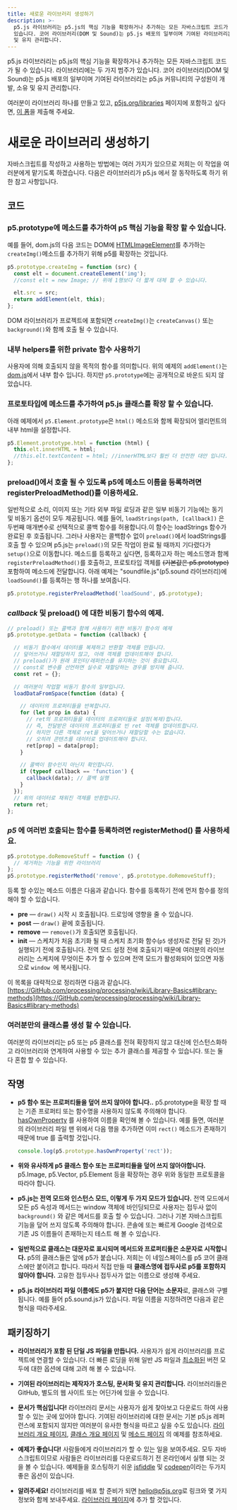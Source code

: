 ```yaml
---
title: 새로운 라이브러리 생성하기
description: >-
  p5.js 라이브러리는 p5.js의 핵심 기능을 확장하거나 추가하는 모든 자바스크립트 코드가 될 수 있습니다. 라이브러리에는 두 가지 범주가
  있습니다. 코어 라이브러리(DOM 및 Sound)는 p5.js 배포의 일부이며 기여된 라이브러리는 p5.js 커뮤니티의 구성원이 개발, 소유
  및 유지 관리합니다.
---
```

p5.js 라이브러리는 p5.js의 핵심 기능을 확장하거나 추가하는 모든 자바스크립트 코드가 될 수 있습니다. 라이브러리에는 두 가지 범주가 있습니다. 코어 라이브러리(DOM 및 Sound)는 p5.js 배포의 일부이며 기여된 라이브러리는 p5.js 커뮤니티의 구성원이 개발, 소유 및 유지 관리합니다.

여러분이 라이브러리 하나를 만들고 있고, [p5js.org/libraries](https://p5js.org/libraries) 페이지에 포함하고 싶다면, [이 폼](https://docs.google.com/forms/d/e/1FAIpQLSdWWb95cfvosaIFI7msA7XC5zOEVsNruaA5klN1jH95ESJVcw/viewform)을 제출해 주세요.

# 새로운 라이브러리 생성하기

자바스크립트를 작성하고 사용하는 방법에는 여러 가지가 있으므로 저희는 이 작업을 여러분에게 맡기도록 하겠습니다. 다음은 라이브러리가 p5.js 에서 잘 동작하도록 하기 위한 참고 사항입니다.

## 코드

### p5.prototype에 메소드를 추가하여 p5 핵심 기능을 확장 할 수 있습니다.

예를 들어, dom.js의 다음 코드는 DOM에 [HTMLImageElement](https://developer.Mozilla.org/en-US/docs/Web/API/HTMLImageElement)를 추가하는 `createImg()`메소드를 추가하기 위해 p5를 확장하는 것입니다.

```js
p5.prototype.createImg = function (src) {
  const elt = document.createElement('img');
  //const elt = new Image; // 위에 1행보다 더 짧게 대체 할 수 있습니다.

  elt.src = src;
  return addElement(elt, this);
};
```

DOM 라이브러리가 프로젝트에 포함되면 `createImg()`는 `createCanvas()` 또는 `background()`와 함께 호출 될 수 있습니다.

### 내부 helpers를 위한 private 함수 사용하기

사용자에 의해 호출되지 않을 목적의 함수를 의미합니다. 위의 예제의 `addElement()`는 [dom.js](https://GitHub.com/processing/p5.js/blob/main/src/dom/dom.js)에서 내부 함수 입니다. 하지만 `p5.prototype`에는 공개적으로 바운드 되지 않았습니다.

### 프로토타입에 메소드를 추가하여 p5.js 클래스를 확장 할 수 있습니다.

아래 예제에서 `p5.Element.prototype`은 `html()` 메소드와 함께 확장되어 엘리먼트의 내부 html을 설정합니다.

```js
p5.Element.prototype.html = function (html) {
  this.elt.innerHTML = html;
  //this.elt.textContent = html; //innerHTML보다 훨씬 더 안전한 대안 입니다.
};
```

### preload()에서 호출 될 수 있도록 p5에 메소드 이름을 등록하려면 registerPreloadMethod()를 이용하세요.

일반적으로 소리, 이미지 또는 기타 외부 파일 로딩과 같은 일부 비동기 기능에는 동기 및 비동기 옵션이 모두 제공됩니다. 예를 들어, `loadStrings(path, [callback])` 은 두번째 매개변수로 선택적으로 콜백 함수를 허용합니다.이 함수는 loadStrings 함수가 완료된 후 호출됩니다. 그러나 사용자는 콜백함수 없이 `preload()`에서 loadStrings를 호출 할 수 있으며 p5.js는 `preload()`의 모든 작업이 완료 될 때까지 기다렸다가 `setup()`으로 이동합니다. 메소드를 등록하고 싶다면, 등록하고자 하는 메소드명과 함께 `registerPreloadMethod()`를 호출하고, 프로토타입 객체를 ~~(기본값은 p5.prototype)~~ 포함하여 메소드에 전달합니다.
아래 예제는 "soundfile.js"(p5.sound 라이브러리)에 `loadSound()`를 등록하는 행 하나를 보여줍니다.

```js
p5.prototype.registerPreloadMethod('loadSound', p5.prototype);
```

### *callback* 및 **preload()** 에 대한 비동기 함수의 예제.

```js
// preload() 또는 콜백과 함께 사용하기 위한 비동기 함수의 예제
p5.prototype.getData = function (callback) {

  // 비동기 함수에서 데이터를 복제하고 반환할 객체를 만듭니다.
  // 덮어쓰거나 재할당하지 않고, 아래 객체를 업데이트해야 합니다.
  // preload()가 원래 포인터/레퍼런스를 유지하는 것이 중요합니다.
  // const로 변수를 선언하면 실수로 재할당하는 경우를 방지해 줍니다.
  const ret = {};

  // 여러분이 작업할 비동기 함수의 일부입니다.
  loadDataFromSpace(function (data) {

    // 데이터의 프로퍼티들을 반복합니다.
    for (let prop in data) {
      // ret의 프로퍼티들을 데이터의 프로퍼티들로 설정(복제)합니다.
      // 즉, 전달받은 데이터의 프로퍼티들로 빈 ret 객체를 업데이트합니다.
      // 하지만 다른 객체로 ret을 덮어쓰거나 재할당할 수는 없습니다.
      // 오히려 콘텐츠를 데이터로 업데이트해야 합니다.
      ret[prop] = data[prop];
    }

    // 콜백이 함수인지 아닌지 확인합니다.
    if (typeof callback == 'function') {
      callback(data); // 콜백 실행
    }
  });
  // 위의 데이터로 채워진 객체를 반환합니다.
  return ret;
};
```

### ***p5*** 에 여러번 호출되는 함수를 등록하려면 **registerMethod()** 를 사용하세요.

```js
p5.prototype.doRemoveStuff = function () { 
  // 제거하는 기능을 위한 라이브러리
};
p5.prototype.registerMethod('remove', p5.prototype.doRemoveStuff);
```

등록 할 수있는 메소드 이름은 다음과 같습니다. 함수를 등록하기 전에 먼저 함수를 정의해야 할 수 있습니다.

* **pre** — `draw()` 시작 시 호출됩니다. 드로잉에 영향을 줄 수 있습니다.
* **post** — `draw()` 끝에 호출됩니다.
* **remove** — `remove()`가 호출되면 호출됩니다.
* **init** — 스케치가 처음 초기화 될 때 스케치 초기화 함수(`p5` 생성자로 전달 된 것)가 실행되기 전에 호출됩니다. 전역 모드 설정 전에 호출되기 때문에 여러분의 라이브러리는 스케치에 무엇이든 추가 할 수 있으며 전역 모드가 활성화되어 있으면 자동으로 `window `에 복사됩니다.

이 목록을 대략적으로 정리하면 다음과 같습니다.
[https://GitHub.com/processing/processing/wiki/Library-Basics#library-methods](https://GitHub.com/processing/processing/wiki/Library-Basics#library-methods)

### 여러분만의 클래스를 생성 할 수 있습니다.

여러분의 라이브러리는 p5 또는 p5 클래스를 전혀 확장하지 않고 대신에 인스턴스화하고 라이브러리와 연계하여 사용할 수 있는 추가 클래스를 제공할 수 있습니다. 또는 둘 다 혼합 할 수 있습니다.

## 작명

* **p5 함수 또는 프로퍼티들을 덮어 쓰지 않아야 합니다..** p5.prototype을 확장 할 때는 기존 프로퍼티 또는 함수명을 사용하지 않도록 주의해야 합니다. [hasOwnProperty](https://developer.mozilla.org/en-US/docs/Web/JavaScript/Reference/Global_Objects/Object/hasOwnProperty) 를 사용하여 이름을 확인해 볼 수 있습니다.
  예를 들면, 여러분의 라이브러리 파일 맨 위에서 다음 행을 추가하면 이미 `rect()` 메소드가 존재하기 때문에 true 를 출력할 것입니다.

  ```js
  console.log(p5.prototype.hasOwnProperty('rect'));
  ```

* **위와 유사하게 p5 클래스 함수 또는 프로퍼티들을 덮어 쓰지 않아야합니다.** p5.Image, p5.Vector, p5.Element 등을 확장하는 경우 위와 동일한 프로토콜을 따라야 합니다.

* **p5.js는 전역 모드와 인스턴스 모드, 이렇게 두 가지 모드가 있습니다.** 전역 모드에서 모든 p5 속성과 메서드는 window 객체에 바인딩되므로 사용자는 접두사 없이 `background()` 와 같은 메서드를 호출 할 수 있습니다. 그러나 기본 자바스크립트 기능을 덮어 쓰지 않도록 주의해야 합니다. 콘솔에 또는 빠르게 Google 검색으로 기존 JS 이름들이 존재하는지 테스트 해 볼 수 있습니다.

* **일반적으로 클래스는 대문자로 표시되며 메서드와 프로퍼티들은 소문자로 시작합니다.** p5의 클래스들은 앞에 p5가 붙습니다. 저희는 이 네임스페이스를 p5 코어 클래스에만 붙이려고 합니다. 따라서 직접 만들 때 **클래스명에 접두사로 p5를 포함하지 않아야 합니다.** 고유한 접두사나 접두사가 없는 이름으로 생성해 주세요.

* **p5.js 라이브러리 파일 이름에도 p5가 붙지만 다음 단어는 소문자**로, 클래스와 구별됩니다. 예를 들어 p5.sound.js가 있습니다. 파일 이름을 지정하려면 다음과 같은 형식을 따라주세요.

## 패키징하기

* **라이브러리가 포함 된 단일 JS 파일을 만듭니다.** 사용자가 쉽게 라이브러리를 프로젝트에 연결할 수 있습니다. 더 빠른 로딩을 위해 일반 JS 파일과 [최소화된](http://jscompress.com/) 버전 모두에 대한 옵션에 대해 고려 해 볼 수 있습니다.

* **기여된 라이브러리는 제작자가 호스팅, 문서화 및 유지 관리합니다.** 라이브러리들은 GitHub, 별도의 웹 사이트 또는 어딘가에 있을 수 있습니다.

* **문서가 핵심입니다!** 라이브러리 문서는 사용자가 쉽게 찾아보고 다운로드 하여 사용할 수 있는 곳에 있어야 합니다. 기여된 라이브러리에 대한 문서는 기본 p5.js 레퍼런스에 포함되지 않지만 여러분이 유사한 형식을 따르고 싶을 수도 있습니다. [라이브러리 개요 페이지](http://p5js.org/reference/#/libraries/p5.sound), [클래스 개요 페이지](http://p5js.org/reference/#/p5.Vector) 및 [메소드 페이지](http://p5js.org/reference/#/p5/arc) 의 예제를 참조하세요.

* **예제가 좋습니다!** 사람들에게 라이브러리가 할 수 있는 일을 보여주세요. 모두 자바스크립트이므로 사람들은 라이브러리를 다운로드하기 전 온라인에서 실행 되는 것을 볼 수 있습니다. 예제들을 호스팅하기 쉬운
  [jsfiddle](http://jsfiddle.net/) 및 [codepen](http://codepen.io)이라는 두가지 좋은 옵션이 있습니다.

* **알려주세요!** 라이브러리를 배포 할 준비가 되면 [hello@p5js.org](mailto:hello@p5js.org)로 링크와 몇 가지 정보와 함께 보내주세요. [라이브러리 페이지](http://p5js.org/libraries/)에 추가 할 것입니다.
